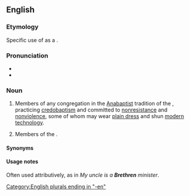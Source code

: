 {{also|brethren}}
==English==

===Etymology===
Specific use of {{m|en|brethren}} as a {{sl|en|de|Brüder|nocap=1}}.

===Pronunciation===
* {{IPA|en|/ˈbɹɛðɹən/}}
* {{audio|en|en-us-brethren.ogg|Audio (US)}}

===Noun===
{{en-plural noun}}

# {{lb|en|Protestantism}} Members of any congregation in the [[Anabaptist]] tradition of the {{w|Schwarzenau Brethren}}, practicing [[credobaptism]] and committed to [[nonresistance]] and [[nonviolence]], some of whom may wear [[plain dress]] and shun [[modern]] [[technology]].
# {{lb|en|specifically}} Members of the {{w|Church of the Brethren}}.

====Synonyms====
{{col2|en
|[[Dunker]]s
|[[Dunkard]]s
|[[German Baptist]]s
|German Baptist Brethren
|[[Tunker]]s
}}

====Usage notes====
Often used attributively, as in ''My uncle is a '''Brethren''' minister''.

[[Category:English plurals ending in "-en"]]